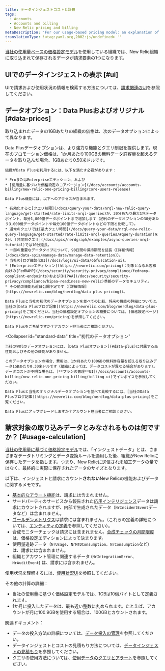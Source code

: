 ```yaml
---
title: データインジェストコストと計算
tags:
  - Accounts
  - Accounts and billing
  - New Relic pricing and billing
metaDescription: 'For our usage-based pricing model: an explanation of how data ingest is calculated for billing purposes.'
translationType: !<tag:yaml.org,2002:js/undefined> ''
---
```


[当社の使用量ベースの価格設定モデル](/docs/accounts/accounts-billing/new-relic-one-pricing-billing/new-relic-one-pricing-billing)を使用している組織では、New Relic組織に取り込まれて保存されるデータが請求要素の1つになります。

## UIでのデータインジェストの表示 [#ui]

UIで請求および使用状況の情報を検索する方法については、[請求関連のUI](/docs/accounts/accounts-billing/general-account-settings/introduction-account-settings)を参照してください。

## データオプション：Data Plusおよびオリジナル [#data-prices]

取り込まれたデータの1GBあたりの組織の価格は、次のデータオプションによって異なります。

<CollapserGroup>
  <Collapser
    id="data-plus"
    title="Data Plus"
  >
    Data Plusデータオプションは、より強力な機能とクエリ制限を提供します。現在のプロモーション価格は、1か月あたり100GBの無料データ許容量を超えるデータを取り込んだ場合、1GBあたり0.50米ドルです。

    組織がData Plusを利用するには、以下を満たす必要があります：

    * ProまたはEnterpriseエディション、および
    * [使用量に基づいた価格設定のコアバージョン](/docs/accounts/accounts-billing/new-relic-one-pricing-billing/core-users-release)

    Data Plus機能には、以下へのアクセスが含まれます。

    * 有効化すると[クエリ制限](/docs/query-your-data/nrql-new-relic-query-language/get-started/rate-limits-nrql-queries)が、30分あたり最大1兆データポイント、毎分1,000億データポイントまで増加します（初代のデータオプションの30分あたり3,000億データポイントや毎分100億データポイントなどの下限と比較して）。
    * 通常のクエリでは[最大クエリ時間](/docs/query-your-data/nrql-new-relic-query-language/get-started/rate-limits-nrql-queries/#query-duration)を2分、[非同期クエリ](/docs/apis/nerdgraph/examples/async-queries-nrql-tutorial)では10分延長。
    * 一部の重要なデータタイプについて、98日間の保持期間を延長（[詳細情報](/docs/data-apis/manage-data/manage-data-retention)）。
    * 当社の[ログ難読化UI](/docs/logs/ui-data/obfuscation-ui)。
    * [Enterpriseエディション](https://newrelic.com/pricing)：対象となるお客様向けの[FedRAMP](/docs/security/security-privacy/compliance/fedramp-compliant-endpoints)および[HIPAA](/docs/security/security-privacy/compliance/hipaa-readiness-new-relic)準拠のデータセキュリティ。
    * その他の機能も近日公開予定です（[詳細情報](https://newrelic.com/blog/nerdlog/data-plus-pricing)）。

    Data Plusと当社の初代のデータオプションを並べての比較、将来の機能の詳細については、当社の[Data Plusブログ記事](https://newrelic.com/blog/nerdlog/data-plus-pricing)をご覧ください。当社の価格設定オプションの概要については、[価格設定ページ](https://newrelic.com/pricing)を参照してください。

    Data Plusをご希望ですか？アカウント担当者にご相談ください。
  </Collapser>

  <Collapser
    id="standard-data"
    title="初代のデータオプション"
  >
    当社の初代のデータオプションには、[Data Plusオプション](#data-plus)に付属する高性能およびその他の機能がありません。

    このデータオプションの場合、費用は、1か月あたり100GBの無料許容量を超える取り込みデータ1GBあたり0.30米ドルです（組織によっては、データコストが異なる場合があります）。データコストが不明な場合は、[**プランの管理**UI](/docs/accounts/accounts-billing/new-relic-one-pricing-billing/billing-ui)でインボイスを参照してください。

    Data Plusと当社のオリジナルデータオプションを並べて比較するには、[当社のData Plusブログ記事](https://newrelic.com/blog/nerdlog/data-plus-pricing)をご覧ください。

    Data Plusにアップグレードしますか？アカウント担当者にご相談ください。
  </Collapser>
</CollapserGroup>

## 請求対象の取り込みデータとみなされるものは何ですか？ [#usage-calculation]

[当社の使用量に基づく価格設定モデル](/docs/accounts/accounts-billing/new-relic-one-pricing-billing/new-relic-one-pricing-billing)では、「インジェストデータ」とは、さまざまなデータトリミングとデータ変換ルールを適用した後、組織がNew Relicに保存したデータを指します。つまり、New Relicに送信され未加工データの量ではなく、最終的に実際に保存されたデータのサイズとなります。

以下は、インジェストと請求にカウント**されない**New Relicの機能およびデータに関するメモです。

* [基本的なアラート機能](/docs/alerts-applied-intelligence/new-relic-alerts/learn-alerts/alerts-concepts-workflow)は、請求には含まれません。
* サードパーティのサービスから報告された[応用インテリジェンス](/docs/alerts-applied-intelligence/new-relic-alerts/get-started/introduction-applied-intelligence)データは請求にカウントされますが、内部で生成されたデータ（`NrIncidentEvent`データなど）は含まれません。
* [ゴールデンメトリクス](/docs/apis/nerdgraph/examples/golden-metrics-entities-nerdgraph-api-tutorial)は請求には含まれません。（これらの定義の詳細については、[エンティティの定義](https://github.com/newrelic/entity-definitions)を参照してください）。
* 合成モニターチェックは請求には含まれません。[合成チェックの月間限度](/docs/synthetics/synthetic-monitoring/using-monitors/monitor-limits)は、価格設定エディションによって決まります。
* 使用量追跡データ（`NrUsage`、`NrMTDConsumption`、`NrConsumption`など）は、請求には含まれません。
* 組織とアカウント管理に関連するデータ (`NrIntegrationError`、`NrAuditEvent`) は、請求には含まれません。

使用状況を理解するには、[使用状況UI](/docs/accounts/accounts-billing/new-relic-one-pricing-billing/billing-ui)を参照してください。

その他の計算の詳細：

* 当社の使用量に基づく価格設定モデルでは、1GBは10億バイトとして定義されます。
* 1か月に投入したデータは、最も近い整数に丸められます。たとえば、アカウントが月に100.9GBを使用する場合は、100GBとカウントされます。

関連ドキュメント：

* データの投入方法の詳細については、[データ投入の管理](/docs/data-apis/manage-data/manage-data-coming-new-relic)を参照してください。
* データインジェストとコストの見積もり方法については、[データインジェストの見積もり](https://newrelic.com/blog/nerdlog/estimate-data-cost)を参照してください。
* クエリの使用方法については、[使用データのクエリとアラート](/docs/accounts/accounts-billing/new-relic-one-pricing-billing/usage-queries-alerts)を参照してください。